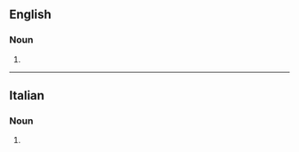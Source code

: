 ==English==

===Noun===
{{head|en|noun form}}

# {{plural of|sbirro|lang=en}}

----

==Italian==

===Noun===
{{head|it|noun plural form|g=m}}

# {{plural of|sbirro|lang=it}}